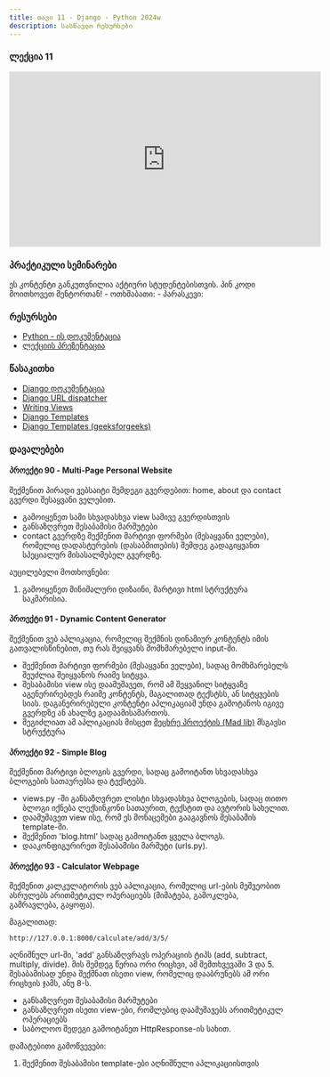 ```yaml
---
title: თავი 11 - Django - Python 2024w
description: სასწავლო რესურსები
---
```


### ლექცია 11
<iframe width="560" height="315" src="https://www.youtube.com/embed/cQ3nEyvhzKc" title="YouTube video player" frameBorder="0" allow="accelerometer; autoplay; clipboard-write; encrypted-media; gyroscope; picture-in-picture; web-share" allowFullScreen></iframe>

### პრაქტიკული სემინარები

<Card>
<PinCodeProtectedContent>
    <Locked>
        ეს კონტენტი განკუთვნილია აქტიური სტუდენტებისთვის.
        პინ კოდი მოითხოვეთ მენტორთან!
    </Locked>
    <Unlocked>
        - ოთხშაბათი:
        - პარასკევი:
    </Unlocked>
</PinCodeProtectedContent>
</Card>

### რესურსები
- [Python - ის დოკუმენტაცია](https://docs.python.org/3/library/)
- [ლექციის პრეზენტაცია](https://docs.google.com/presentation/d/1PXfIWO_o4X5hfOkWt8UgZAL2S3xFfhtFZYartThpm8w/edit?usp=sharing)

### წასაკითხი
- [Django დოკუმენტაცია](https://docs.djangoproject.com/en/4.2/)
- [Django URL dispatcher](https://docs.djangoproject.com/en/4.2/topics/http/urls/)
- [Writing Views](https://docs.djangoproject.com/en/4.2/topics/http/views/)
- [Django Templates](https://docs.djangoproject.com/en/4.2/topics/templates/)
- [Django Templates (geeksforgeeks)](https://www.geeksforgeeks.org/django-templates/)


### დავალებები

#### პროექტი 90 - Multi-Page Personal Website

შექმენით პირადი ვებსაიტი შემდეგი გვერდებით: home, about და contact გვერდი შესაყვანი ველებით.
- გამოიყენეთ სამი სხვადასხვა view სამივე გვერდისთვის
- განსაზღვრეთ შესაბამისი მარშუტები
- contact გვერდზე შექმენით მარტივი ფორმები (შესაყვანი ველები), რომელიც დადასტურების (დასაბმითების) შემდეგ გადაგიყვანთ სპეციალურ მისასალმებელ გვერდზე.

აუცილებელი მოთხოვნები:
1. გამოიყენეთ მინიმალური დიზაინი, მარტივი html სტრუქტურა საკმარისია.

#### პროექტი 91 - Dynamic Content Generator

შექმენით ვებ აპლიკაცია, რომელიც შექმნის დინამიურ კონტენტს იმის გათვალისწინებით, თუ რას შეიყვანს მომხმარებელი input-ში.
- შექმენით მარტივი ფორმები (შესაყვანი ველები), სადაც მომხმარებელს შეუძლია შეიყვანოს რაიმე სიტყვა.
- შესაბამისი view ისე დაამუშავეთ, რომ ამ შეყვანილ სიტყვაზე აგენერირებდეს რაიმე კონტენტს, მაგალითად ტექსტსს, ან სიტყვების სიას. დაგანერირებული კონტენტი აპლიკაციამ უნდა გამოტანოს იგივე გვერდზე ან ახალზე გადაამისამართოს.
- შეგიძლიათ ამ აპლიკაციას მისცეთ [მეცხრე პროექტის (Mad lib)](https://bitcamp.ge/classes/python/2024w/week-1#%E1%83%9E%E1%83%A0%E1%83%9D%E1%83%94%E1%83%A5%E1%83%A2%E1%83%98-9---mad-lib "Mad lib") მსგავსი სტრუქტურა


#### პროექტი 92 - Simple Blog
შექმენით მარტივი ბლოგის გვერდი, სადაც გამოიტანთ სხვადასხვა ბლოგების სათაურებსა და ტექსტებს.
- views.py -ში განსაზღვრეთ ლისტი სხვადასხვა ბლოგების, სადაც თითო ბლოგი იქნება ლექსინკონი სათაურით, ტექსტით და ავტორის სახელით.
- დაამუშავეთ view ისე, რომ ეს მონაცემები გააგავნოს შესაბამის template-ში.
- შექმენით 'blog.html' სადაც გამოიტანთ ყველა ბლოგს.
- დააკონფიგურირეთ შესაბამისი მარშუტი (urls.py).


#### პროექტი 93 - Calculator Webpage
შექმენით კალკულატორის ვებ აპლიკაცია, რომელიც url-ების მეშვეობით ასრულებს არითმეტიკულ ოპერაციებს (მიმატება, გამოკლება, გამრავლება, გაყოფა).

მაგალითად:
```shell
http://127.0.0.1:8000/calculate/add/3/5/
```

აღნიშნულ url-ში, 'add' განსაზღვრავს ოპერაციის ტიპს (add, subtract, multiply, divide).
მის შემდეგ წერია ორი რიცხვი, ამ შემთხვევაში 3 და 5. შესაბამისად უნდა შექმნათ ისეთი view, რომელიც დააბრუნებს
ამ ორი რიცხვის ჯამს, ანუ 8-ს.

- განსაზღვრეთ შესაბამისი მარშუტები
- განსაზღვრეთ ისეთი view-ები, რომლებიც დაამუშავებს არითმეტიკულ ოპერაციებს
- საბოლოო შედეგი გამოიტანეთ HttpResponse-ის სახით.

დამატებითი გამოწვევები:
1. შექმენით შესაბამისი template-ები აღნიშნული აპლიკაციისთვის

